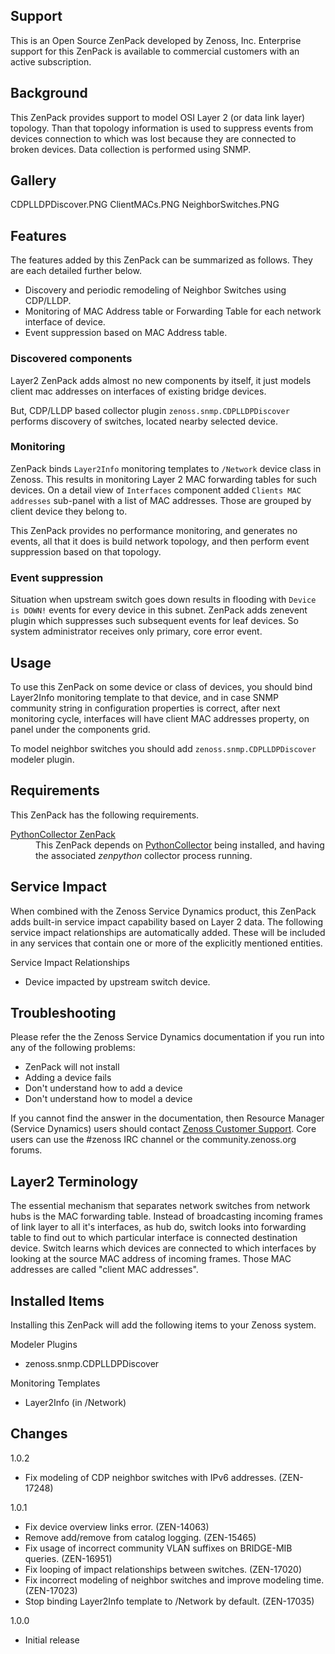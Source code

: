 == Support ==
This is an Open Source ZenPack developed by Zenoss, Inc. Enterprise support for this ZenPack is available to commercial customers with an active subscription.

== Background ==
This ZenPack provides support to model OSI Layer 2 (or data link layer) topology. Than that topology information is used to suppress events from devices connection to which was lost because they are connected to broken devices.  Data collection is performed using SNMP.

== Gallery ==
<gallery widths=250px heights=127px>
CDPLLDPDiscover.PNG
ClientMACs.PNG
NeighborSwitches.PNG
</gallery>

== Features ==

The features added by this ZenPack can be summarized as follows. They are each detailed further below.

* Discovery and periodic remodeling of Neighbor Switches using CDP/LLDP.
* Monitoring of MAC Address table or Forwarding Table for each network interface of device.
* Event suppression based on MAC Address table.

=== Discovered components ===
Layer2 ZenPack adds almost no new components by itself, it just models client mac addresses on interfaces of existing bridge devices.

But, CDP/LLDP based collector plugin <code>zenoss.snmp.CDPLLDPDiscover</code> performs discovery of switches, located nearby selected device.

=== Monitoring ===
ZenPack binds <code>Layer2Info</code> monitoring templates to <code>/Network</code> device class in Zenoss. This results in monitoring Layer 2 MAC forwarding tables for such devices. On a detail view of <code>Interfaces</code> component added <code>Clients MAC addresses</code> sub-panel with a list of MAC addresses. Those are grouped by client device they belong to.

This ZenPack provides no performance monitoring, and generates no events, all that it does is build network topology, and then perform event suppression based on that topology.

=== Event suppression ===

Situation when upstream switch goes down results in flooding with <code>Device is DOWN!</code> events for every device in this subnet. ZenPack adds zenevent plugin which suppresses such subsequent events for leaf devices. So system administrator receives only primary, core error event.

== Usage ==
To use this ZenPack on some device or class of devices, you should bind Layer2Info monitoring template to that device, and in case SNMP community string in configuration properties is correct, after next monitoring cycle, interfaces will have client MAC addresses property, on panel under the components grid.

To model neighbor switches you should add <code>zenoss.snmp.CDPLLDPDiscover</code> modeler plugin.

== Requirements ==

This ZenPack has the following requirements.

;[[ZenPack:PythonCollector|PythonCollector ZenPack]]
: This ZenPack depends on [[ZenPack:PythonCollector|PythonCollector]] being installed, and having the associated ''zenpython'' collector process running.

== Service Impact ==

When combined with the Zenoss Service Dynamics product, this ZenPack adds built-in service impact capability based on Layer 2 data. The following service impact relationships are automatically added. These will be included in any services that contain one or more of the explicitly mentioned entities.

;Service Impact Relationships
* Device impacted by upstream switch device.

== Troubleshooting ==

Please refer the the Zenoss Service Dynamics documentation if you run into any of the following problems:

* ZenPack will not install
* Adding a device fails
* Don't understand how to add a device
* Don't understand how to model a device

If you cannot find the answer in the documentation, then Resource Manager (Service Dynamics) users should contact [https://support.zenoss.com Zenoss Customer Support]. Core users can use the #zenoss IRC channel or the community.zenoss.org forums.

== Layer2 Terminology ==
The essential mechanism that separates network switches from network hubs is the MAC forwarding table. Instead of broadcasting incoming frames of link layer to all it's interfaces, as hub do, switch looks into forwarding table to find out to which particular interface is connected destination device. Switch learns which devices are connected to which interfaces by looking at the source MAC address of incoming frames. Those MAC addresses are called "client MAC addresses".

== Installed Items ==

Installing this ZenPack will add the following items to your Zenoss system.

;Modeler Plugins
* zenoss.snmp.CDPLLDPDiscover

;Monitoring Templates
* Layer2Info (in /Network)

== Changes ==

;1.0.2
* Fix modeling of CDP neighbor switches with IPv6 addresses. (ZEN-17248)

;1.0.1
* Fix device overview links error. (ZEN-14063)
* Remove add/remove from catalog logging. (ZEN-15465)
* Fix usage of incorrect community VLAN suffixes on BRIDGE-MIB queries. (ZEN-16951)
* Fix looping of impact relationships between switches. (ZEN-17020)
* Fix incorrect modeling of neighbor switches and improve modeling time. (ZEN-17023)
* Stop binding Layer2Info template to /Network by default. (ZEN-17035)

;1.0.0
* Initial release
